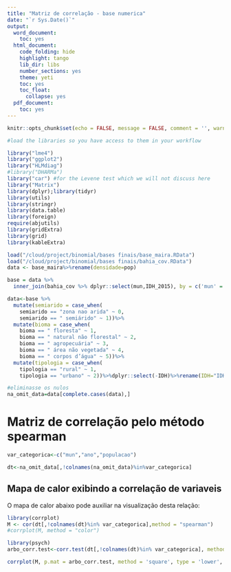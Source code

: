 ```yaml
---
title: "Matriz de correlação - base numerica"
date: "`r Sys.Date()`"
output:
  word_document:
    toc: yes
  html_document:
    code_folding: hide
    highlight: tango
    lib_dir: libs
    number_sections: yes
    theme: yeti
    toc: yes
    toc_float:
      collapse: yes
  pdf_document:
    toc: yes
---
```


```r
knitr::opts_chunk$set(echo = FALSE, message = FALSE, comment = '', warning = FALSE)
```


```r

#load the libraries so you have access to them in your workflow

library("lme4")
library("ggplot2")
library("HLMdiag")
#library("DHARMa")
library("car") #for the Levene test which we will not discuss here
library("Matrix")
library(dplyr);library(tidyr)
library(utils)
library(stringr)
library(data.table)
library(foreign)
require(abjutils)
library(gridExtra)
library(grid)
library(kableExtra)
```

```r
load("/cloud/project/binomial/bases finais/base_maira.RData")
load("/cloud/project/binomial/bases finais/bahia_cov.RData")
data <- base_maira%>%rename(densidade=pop)
```

```r
base = data %>% 
  inner_join(bahia_cov %>% dplyr::select(mun,IDH_2015), by = c('mun' = 'mun'))
```


```r

data<-base %>% 
  mutate(semiarido = case_when(
    semiarido == "zona nao arida" ~ 0,
    semiarido == " semiárido" ~ 1))%>%
  mutate(bioma = case_when(
    bioma == " floresta" ~ 1,
    bioma == " natural não florestal" ~ 2,
    bioma == " agropecuária" ~ 3,
    bioma == " área não vegetada" ~ 4,
    bioma == " corpos d’água" ~ 5))%>%
  mutate(tipologia = case_when(
    tipologia == "rural" ~ 1,
    tipologia == "urbano" ~ 2))%>%dplyr::select(-IDH)%>%rename(IDH="IDH_2015")

```

 

```r
#eliminasse os nulos
na_omit_data=data[complete.cases(data),]

```

# Matriz de correlação pelo método spearman

```r
var_categorica<-c("mun","ano","populacao")
```


```r
dt<-na_omit_data[,!colnames(na_omit_data)%in%var_categorica]
```


## Mapa de calor exibindo a correlação de variaveis

O mapa de calor abaixo pode auxiliar na visualização desta relação:

```r
library(corrplot)
M <- cor(dt[,!colnames(dt)%in% var_categorica],method = "spearman")
#corrplot(M, method = "color")
```


```r
library(psych)
arbo_corr.test<-corr.test(dt[,!colnames(dt)%in% var_categorica], method = "spearman", use = "complete.obs")$p


```


```r
corrplot(M, p.mat = arbo_corr.test, method = 'square', type = 'lower', insig='blank',number.cex = 0.8, order = 'FPC', diag=FALSE)
```
